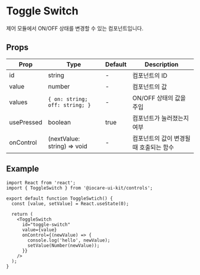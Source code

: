 
# Toggle Switch

제어 모듈에서 ON/OFF 상태를 변경할 수 있는 컴포넌트입니다.

## Props

| Prop       | Type                           | Default | Description                             |
| ---------- | ------------------------------ | ------- | --------------------------------------- |
| id         | string                         | -       | 컴포넌트의 ID                           |
| value      | number                         | -       | 컴포넌트의 값                           |
| values     | `{ on: string; off: string; }` | -       | ON/OFF 상태의 값을 주입                        |
| usePressed | boolean                        | true    | 컴포넌트가 눌러졌는지 여부              |
| onControl  | (nextValue: string) => void    | -       | 컴포넌트의 값이 변경될 때 호출되는 함수 |

## Example

<Sandpack>

```tsx Example.tsx active
import React from 'react';
import { ToggleSwitch } from '@iocare-ui-kit/controls';

export default function ToggleSwtich() {
  const [value, setValue] = React.useState(0);

  return (
    <ToggleSwitch
      id="toggle-switch"
      value={value}
      onControl={(newValue) => {
        console.log('hello', newValue);
        setValue(Number(newValue));
      }}
    />
  );
}
```

</Sandpack>

